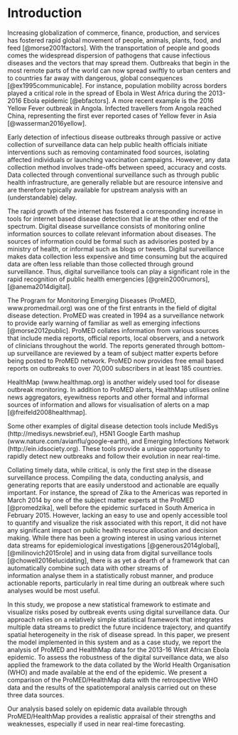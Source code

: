 # Introduction

Increasing globalization of 
commerce, finance, production, and services
has fostered rapid global movement of people, animals, plants, 
food, and feed [@morse2001factors]. With the transportation
of people and goods comes the widespread dispersion of pathogens 
that cause infectious diseases and
the vectors that may spread them. Outbreaks that 
begin in the most remote parts of the world can now
spread swiftly to urban centers and to countries far 
away with dangerous, global consequences [@ex1995communicable]. 
For instance, population mobility across borders played a critical
role in the spread of Ebola in West Africa during the 
2013-2016 Ebola epidemic [@ebfactors].
A more recent example is the 2016 Yellow Fever outbreak in 
Angola. Infected travellers from Angola reached China,
representing the first ever reported cases of Yellow fever in Asia
[@wasserman2016yellow].

Early detection of infectious disease outbreaks through passive or
active collection of surveillance data can help public 
health officials initiate interventions such as 
removing contaminated food sources, isolating affected 
individuals or launching vaccination campaigns. However, 
any data collection method involves trade-offs between
speed, accuracy and costs. Data collected through
conventional surveillance such as through public health infrastructure,
are generally reliable but are resource intensive and are 
therefore typically available for upstream
analysis with an (understandable) delay.

The rapid growth of the internet has fostered a
corresponding increase in tools for internet based 
disease detection that lie at the other end of the spectrum.
Digital disease surveillance consists of monitoring 
online information sources to collate relevant 
information about diseases. The sources of information 
could be formal such as advisories posted by a ministry of 
health, or informal such as blogs or tweets. Digital 
surveillance makes data collection less expensive 
and time consuming but the acquired data are 
often less reliable than those collected through 
ground surveillance. Thus, digital 
surveillance tools can play a significant role 
in the rapid recognition of public health emergencies
[@grein2000rumors], [@anema2014digital].


The Program for Monitoring Emerging Diseases 
(ProMED, www.promedmail.org) was 
one of the first entrants in the field of digital 
disease detection. ProMED was created in 1994 as a surveillance
network to provide early warning of familiar as well as emerging 
infections [@morse2012public]. ProMED collates information from 
various sources that include
media reports, official reports, local observers, and a network
of clinicians throughout the world. The reports generated through
bottom-up surveillance are reviewed by a team of subject matter
experts before being posted to ProMED network. ProMED now provides 
free email 
based reports on outbreaks to over 70,000 subscribers in at 
least 185 countries. 

HealthMap (www.healthmap.org) is another widely used 
tool for disease outbreak monitoring. 
In addition to ProMED alerts, HealthMap utilises online news 
aggregators, eyewitness reports and other formal and informal
sources of information and allows for visualisation of alerts 
on a map [@freifeld2008healthmap]. 

Some other examples of digital disease detection tools include 
MediSys (http://medisys.newsbrief.eu/), H5N1 Google Earth mashup
(www.nature.com/avianflu/google-earth), and Emerging Infections 
Network (http://ein.idsociety.org). These tools 
provide a unique opportunity to rapidly 
detect new outbreaks and follow their evolution in near 
real-time. 

Collating timely data, while critical, is only the first 
step in the disease surveillance process. Compiling the data, 
conducting analysis, and generating reports that are 
easily understood and actionable are equally important. 
For instance, the 
spread of Zika to the Americas was reported 
in March 2014 by one of the subject matter experts at the 
ProMED [@promedzika], 
well before the
epidemic surfaced in South America in February 2015.
However, lacking an easy to use and openly accessible tool 
to quantify and visualize the risk associated with this report, 
it did not have any 
significant impact on public health resource allocation and 
decision making.
While there has been a
growing interest in using various internet data streams for 
epidemiological investigations [@generous2014global], 
[@milinovich2015role] and 
in using data from digital surveillance 
tools [@chowell2016elucidating], 
there is as yet a dearth of a
framework that can automatically combine such data with other 
streams of  
information analyse them in a statistically robust manner, 
and produce actionable reports, particularly in real time 
during an outbreak where such analyses would be most useful.


In this study, we propose a new statistical framework
to estimate and visualize risks posed by
outbreak events using digital surveillance data. 
Our approach relies on a relatively simple statistical
framework that integrates multiple data streams to
predict the future incidence trajectory, and 
quantify spatial heterogeneity in the risk of disease spread. 
In this paper, we present the model implemented in this system and as
a case study, we report the analysis of  ProMED and HealthMap data
for the 2013-16 West African Ebola epidemic. 
To assess the robustness of the digital surveillance data, 
we also applied the framework to the data 
collated by the World Health Organisation (WHO) and made available at 
the end of the epidemic. We present a comparison of the ProMED/HealthMap 
data with the retrospective WHO data and the results of 
the spatiotemporal analysis carried out on these three data sources.

Our analysis based solely on epidemic data 
available through ProMED/HealthMap provides a 
realistic appraisal of their strengths and 
weaknesses, especially if used in near real-time 
forecasting.



